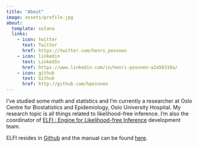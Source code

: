 ```yaml
---
title: "About"
image: assets/profile.jpg
about:
  template: solana
  links:
    - icon: twitter
      text: Twitter
      href: https://twitter.com/henri_pesonen
    - icon: linkedin
      text: LinkedIn
      href: https://www.linkedin.com/in/henri-pesonen-a2a50316a/
    - icon: github
      text: Github
      href: http://github.com/hpesonen
---
```


I've studied some math and statistics and I'm currently a researcher at Oslo Centre for Biostatistics and Epidemiology, Oslo University Hospital. My research topic is all things related to likelihood-free inference. I'm also the coordinator of [ELFI : Engine for Likelihood-free Inference](http://elfi.ai) development team.

ELFI resides in [Github](http://github.com/elfi-dev) and the manual can be found [here](http://elfi.readthedocs.io).
